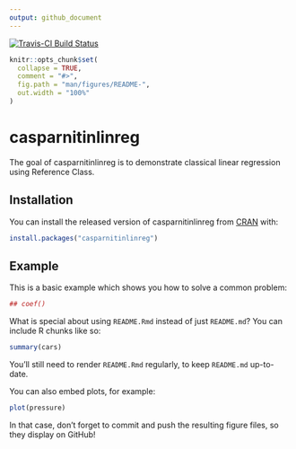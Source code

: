 ```yaml
---
output: github_document
---
```

[![Travis-CI Build Status](https://travis-ci.org/casparsylwan/casparnitinlinreg.svg?branch=master)](https://travis-ci.org/casparsylwan/casparnitinlinreg)

<!-- README.md is generated from README.Rmd. Please edit that file -->

```r
knitr::opts_chunk$set(
  collapse = TRUE,
  comment = "#>",
  fig.path = "man/figures/README-",
  out.width = "100%"
)
```
# casparnitinlinreg

The goal of casparnitinlinreg is to demonstrate classical linear regression using Reference Class.

## Installation

You can install the released version of casparnitinlinreg from [CRAN](https://CRAN.R-project.org) with:

``` r
install.packages("casparnitinlinreg")
```

## Example

This is a basic example which shows you how to solve a common problem:

```r
## coef()
```

What is special about using `README.Rmd` instead of just `README.md`? You can include R chunks like so:

```r
summary(cars)
```

You'll still need to render `README.Rmd` regularly, to keep `README.md` up-to-date.

You can also embed plots, for example:

```r
plot(pressure)
```

In that case, don't forget to commit and push the resulting figure files, so they display on GitHub!
